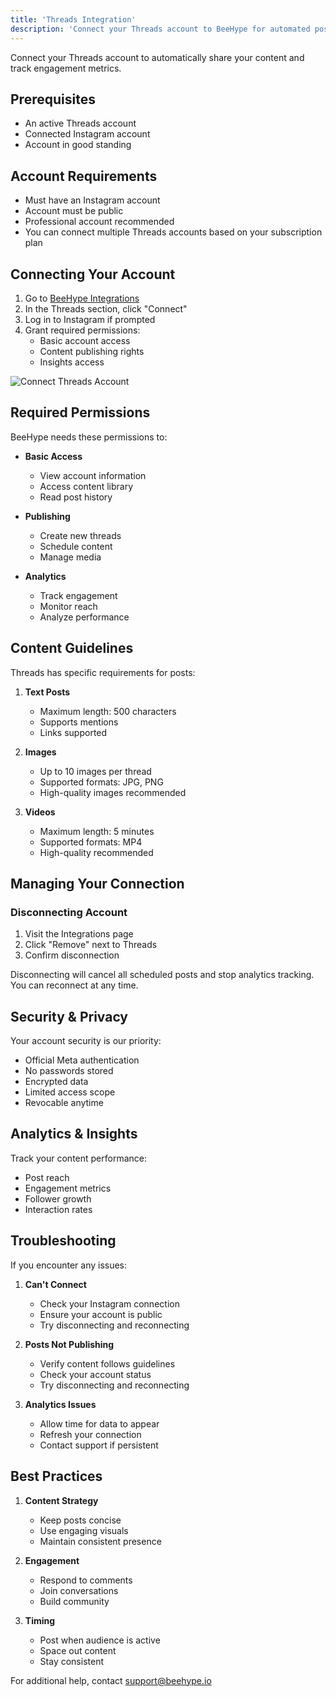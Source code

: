 ```yaml
---
title: 'Threads Integration'
description: 'Connect your Threads account to BeeHype for automated posting'
---
```


Connect your Threads account to automatically share your content and track engagement metrics.

## Prerequisites

- An active Threads account
- Connected Instagram account
- Account in good standing

## Account Requirements

- Must have an Instagram account
- Account must be public
- Professional account recommended
- You can connect multiple Threads accounts based on your subscription plan

## Connecting Your Account

1. Go to [BeeHype Integrations](https://www.beehype.io/app/integrations)
2. In the Threads section, click "Connect"
3. Log in to Instagram if prompted
4. Grant required permissions:
   - Basic account access
   - Content publishing rights
   - Insights access

<Frame>
  <img src="/images/social-media-setup/threads/connect-account.png" alt="Connect Threads Account" />
</Frame>

## Required Permissions

BeeHype needs these permissions to:

- **Basic Access**
  - View account information
  - Access content library
  - Read post history

- **Publishing**
  - Create new threads
  - Schedule content
  - Manage media

- **Analytics**
  - Track engagement
  - Monitor reach
  - Analyze performance

## Content Guidelines

Threads has specific requirements for posts:

1. **Text Posts**
   - Maximum length: 500 characters
   - Supports mentions
   - Links supported

2. **Images**
   - Up to 10 images per thread
   - Supported formats: JPG, PNG
   - High-quality images recommended

3. **Videos**
   - Maximum length: 5 minutes
   - Supported formats: MP4
   - High-quality recommended

## Managing Your Connection

### Disconnecting Account
1. Visit the Integrations page
2. Click "Remove" next to Threads
3. Confirm disconnection

<Warning>
Disconnecting will cancel all scheduled posts and stop analytics tracking. You can reconnect at any time.
</Warning>

## Security & Privacy

Your account security is our priority:
- Official Meta authentication
- No passwords stored
- Encrypted data
- Limited access scope
- Revocable anytime

## Analytics & Insights

Track your content performance:
- Post reach
- Engagement metrics
- Follower growth
- Interaction rates

## Troubleshooting

If you encounter any issues:

1. **Can't Connect**
   - Check your Instagram connection
   - Ensure your account is public
   - Try disconnecting and reconnecting

2. **Posts Not Publishing**
   - Verify content follows guidelines
   - Check your account status
   - Try disconnecting and reconnecting

3. **Analytics Issues**
   - Allow time for data to appear
   - Refresh your connection
   - Contact support if persistent

## Best Practices

1. **Content Strategy**
   - Keep posts concise
   - Use engaging visuals
   - Maintain consistent presence

2. **Engagement**
   - Respond to comments
   - Join conversations
   - Build community

3. **Timing**
   - Post when audience is active
   - Space out content
   - Stay consistent

For additional help, contact [support@beehype.io](mailto:support@beehype.io)
